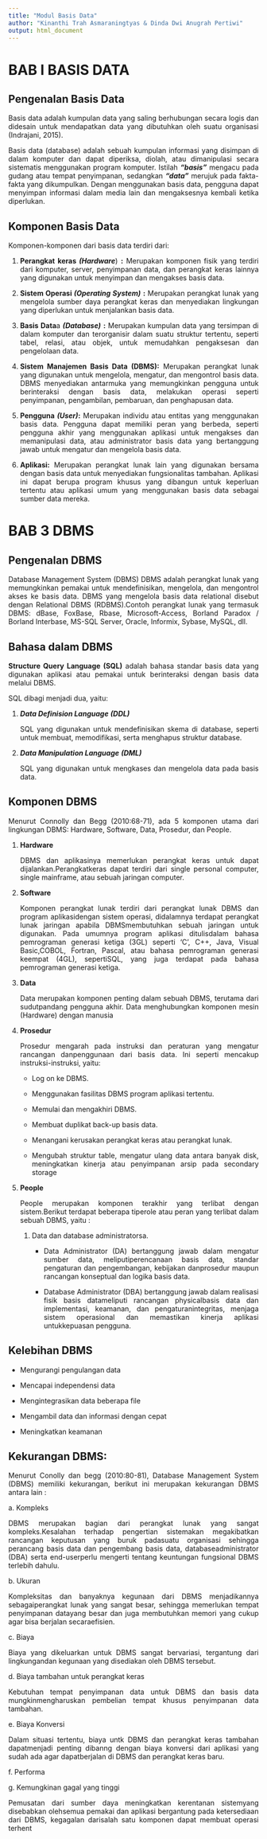 ```yaml
---
title: "Modul Basis Data"
author: "Kinanthi Trah Asmaraningtyas & Dinda Dwi Anugrah Pertiwi"
output: html_document
---
```


# BAB I BASIS DATA

## Pengenalan Basis Data

::: {style="text-align: justify;"}
Basis data adalah kumpulan data yang saling berhubungan secara logis dan didesain untuk mendapatkan data yang dibutuhkan oleh suatu organisasi (Indrajani, 2015).

Basis data (database) adalah sebuah kumpulan informasi yang disimpan di dalam komputer dan dapat diperiksa, diolah, atau dimanipulasi secara sistematis menggunakan program komputer. Istilah ***“basis”*** mengacu pada gudang atau tempat penyimpanan, sedangkan ***“data”*** merujuk pada fakta-fakta yang dikumpulkan. Dengan menggunakan basis data, pengguna dapat menyimpan informasi dalam media lain dan mengaksesnya kembali ketika diperlukan.
:::

## Komponen Basis Data

Komponen-komponen dari basis data terdiri dari:

::: {style="text-align: justify;"}
1.  **Perangkat keras *(Hardware***) **:** Merupakan komponen fisik yang terdiri dari komputer, server, penyimpanan data, dan perangkat keras lainnya yang digunakan untuk menyimpan dan mengakses basis data.

2.  **Sistem Operasi *(Operating System)*** **:** Merupakan perangkat lunak yang mengelola sumber daya perangkat keras dan menyediakan lingkungan yang diperlukan untuk menjalankan basis data.

3.  **Basis Data**a ***(Database)*** **:** Merupakan kumpulan data yang tersimpan di dalam komputer dan terorganisir dalam suatu struktur tertentu, seperti tabel, relasi, atau objek, untuk memudahkan pengaksesan dan pengelolaan data.

4.  **Sistem Manajemen Basis Data (DBMS):** Merupakan perangkat lunak yang digunakan untuk mengelola, mengatur, dan mengontrol basis data. DBMS menyediakan antarmuka yang memungkinkan pengguna untuk berinteraksi dengan basis data, melakukan operasi seperti penyimpanan, pengambilan, pembaruan, dan penghapusan data.

5.  **Pengguna *(User)*:** Merupakan individu atau entitas yang menggunakan basis data. Pengguna dapat memiliki peran yang berbeda, seperti pengguna akhir yang menggunakan aplikasi untuk mengakses dan memanipulasi data, atau administrator basis data yang bertanggung jawab untuk mengatur dan mengelola basis data.

6.  **Aplikasi:** Merupakan perangkat lunak lain yang digunakan bersama dengan basis data untuk menyediakan fungsionalitas tambahan. Aplikasi ini dapat berupa program khusus yang dibangun untuk keperluan tertentu atau aplikasi umum yang menggunakan basis data sebagai sumber data mereka.
:::

# BAB 3 DBMS

## Pengenalan DBMS

::: {style="text-align: justify;"}
Database Management System (DBMS) DBMS adalah perangkat lunak yang memungkinkan pemakai untuk mendefinisikan, mengelola, dan mengontrol akses ke basis data. DBMS yang mengelola basis data relational disebut dengan Relational DBMS (RDBMS).Contoh perangkat lunak yang termasuk DBMS: dBase, FoxBase, Rbase, Microsoft-Access, Borland Paradox / Borland Interbase, MS-SQL Server, Oracle, Informix, Sybase, MySQL, dll.
:::

## Bahasa dalam DBMS

::: {style="text-align: justify;"}
**Structure Query Language (SQL)** adalah bahasa standar basis data yang digunakan aplikasi atau pemakai untuk berinteraksi dengan basis data melalui DBMS.

SQL dibagi menjadi dua, yaitu:

1.  ***Data Definision Language*** ***(DDL)***

    SQL yang digunakan untuk mendefinisikan skema di database, seperti untuk membuat, memodifikasi, serta menghapus struktur database.

2.  ***Data Manipulation Language*** ***(DML)***

    SQL yang digunakan untuk mengkases dan mengelola data pada basis data.
:::

## Komponen DBMS

::: {style="text-align: justify;"}
Menurut Connolly dan Begg (2010:68-71), ada 5 komponen utama dari lingkungan DBMS: Hardware, Software, Data, Prosedur, dan People.

1.  **Hardware**

    DBMS dan aplikasinya memerlukan perangkat keras untuk dapat dijalankan.Perangkatkeras dapat terdiri dari single personal computer, single mainframe, atau sebuah jaringan computer.

2.  **Software**

    Komponen perangkat lunak terdiri dari perangkat lunak DBMS dan program aplikasidengan sistem operasi, didalamnya terdapat perangkat lunak jaringan apabila DBMSmembutuhkan sebuah jaringan untuk digunakan. Pada umumnya program aplikasi ditulisdalam bahasa pemrograman generasi ketiga (3GL) seperti ‘C’, C++, Java, Visual Basic,COBOL, Fortran, Pascal, atau bahasa pemrograman generasi keempat (4GL), sepertiSQL, yang juga terdapat pada bahasa pemrograman generasi ketiga.

3.  **Data**

    Data merupakan komponen penting dalam sebuah DBMS, terutama dari sudutpandang pengguna akhir. Data menghubungkan komponen mesin (Hardware) dengan manusia

4.  **Prosedur**

    Prosedur mengarah pada instruksi dan peraturan yang mengatur rancangan danpenggunaan dari basis data. Ini seperti mencakup instruksi-instruksi, yaitu:

    -   Log on ke DBMS.

    -   Menggunakan fasilitas DBMS program aplikasi tertentu.

    -   Memulai dan mengakhiri DBMS.

    -   Membuat duplikat back-up basis data.

    -   Menangani kerusakan perangkat keras atau perangkat lunak.

    -   Mengubah struktur table, mengatur ulang data antara banyak disk, meningkatkan kinerja atau penyimpanan arsip pada secondary storage

5.  **People**

    People merupakan komponen terakhir yang terlibat dengan sistem.Berikut terdapat beberapa tiperole atau peran yang terlibat dalam sebuah DBMS, yaitu :

    1.  Data dan database administratorsa.
        -   Data Administrator (DA) bertanggung jawab dalam mengatur sumber data, meliputiperencanaan basis data, standar pengaturan dan pengembangan, kebijakan danprosedur maupun rancangan konseptual dan logika basis data.

        -   Database Administrator (DBA) bertanggung jawab dalam realisasi fisik basis datameliputi rancangan physicalbasis data dan implementasi, keamanan, dan pengaturanintegritas, menjaga sistem operasional dan memastikan kinerja aplikasi untukkepuasan pengguna.
:::

## Kelebihan DBMS

-   Mengurangi pengulangan data

-   Mencapai independensi data

-   Mengintegrasikan data beberapa file

-   Mengambil data dan informasi dengan cepat

-   Meningkatkan keamanan

## Kekurangan DBMS:

::: {style="text-align: justify;"}
Menurut Conolly dan begg (2010:80-81), Database Management System (DBMS) memiliki kekurangan, berikut ini merupakan kekurangan DBMS antara lain :

a\. Kompleks

DBMS merupakan bagian dari perangkat lunak yang sangat kompleks.Kesalahan terhadap pengertian sistemakan megakibatkan rancangan keputusan yang buruk padasuatu organisasi sehingga perancang basis data dan pengembang basis data, databaseadministrator (DBA) serta end-userperlu mengerti tentang keuntungan fungsional DBMS terlebih dahulu.

b\. Ukuran

Kompleksitas dan banyaknya kegunaan dari DBMS menjadikannya sebagaiperangkat lunak yang sangat besar, sehingga memerlukan tempat penyimpanan datayang besar dan juga membutuhkan memori yang cukup agar bisa berjalan secaraefisien.

c\. Biaya

Biaya yang dikeluarkan untuk DBMS sangat bervariasi, tergantung dari lingkungandan kegunaan yang disediakan oleh DBMS tersebut.

d\. Biaya tambahan untuk perangkat keras

Kebutuhan tempat penyimpanan data untuk DBMS dan basis data mungkinmengharuskan pembelian tempat khusus penyimpanan data tambahan.

e\. Biaya Konversi

Dalam situasi tertentu, biaya untk DBMS dan perangkat keras tambahan dapatmenjadi penting dibanng dengan biaya konversi dari aplikasi yang sudah ada agar dapatberjalan di DBMS dan perangkat keras baru.

f\. Performa

g\. Kemungkinan gagal yang tinggi

Pemusatan dari sumber daya meningkatkan kerentanan sistemyang disebabkan olehsemua pemakai dan aplikasi bergantung pada ketersediaan dari DBMS, kegagalan darisalah satu komponen dapat membuat operasi terhent
:::

